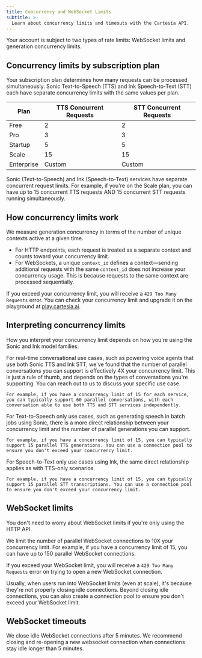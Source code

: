 ```yaml
---
title: Concurrency and WebSocket Limits
subtitle: >-
  Learn about concurrency limits and timeouts with the Cartesia API.
---
```


Your account is subject to two types of rate limits: WebSocket limits and generation concurrency limits.

## Concurrency limits by subscription plan

Your subscription plan determines how many requests can be processed simultaneously. Sonic Text-to-Speech (TTS) and Ink Speech-to-Text (STT) each have separate concurrency limits with the same values per plan.

| Plan | TTS Concurrent Requests | STT Concurrent Requests |
|------|------------------------|------------------------|
| Free | 2 | 2 |
| Pro | 3 | 3 |
| Startup | 5 | 5 |
| Scale | 15 | 15 |
| Enterprise | Custom | Custom |

<Note>
  Sonic (Text-to-Speech) and Ink (Speech-to-Text) services have separate concurrent request limits. For example, if you're on the Scale plan, you can have up to 15 concurrent TTS requests AND 15 concurrent STT requests running simultaneously.
</Note>

## How concurrency limits work

We measure generation concurrency in terms of the number of unique contexts active at a given time.

- For HTTP endpoints, each request is treated as a separate context and counts toward your concurrency limit. 
- For WebSockets, a unique <code>context_id</code> defines a context—sending additional requests with the same <code>context_id</code> does not increase your concurrency usage. This is because requests to the same context are processed sequentially.

If you exceed your concurrency limit, you will receive a `429 Too Many Requests` error. You can check your concurrency limit and upgrade it on the playground at [play.cartesia.ai](https://play.cartesia.ai).

## Interpreting concurrency limits

How you interpret your concurrency limit depends on how you're using the Sonic and Ink model families.

<AccordionGroup>
  <Accordion title="Conversational use cases (TTS + STT)">
    For real-time conversational use cases, such as powering voice agents that use both Sonic TTS and Ink STT, we've found that the number of parallel conversations you can support is effectively 4X your concurrency limit. This is just a rule of thumb, and depends on the types of conversations you're supporting. You can reach out to us to discuss your specific use case.

    For example, if you have a concurrency limit of 15 for each service, you can typically support 60 parallel conversations, with each conversation able to use both TTS and STT services independently.

  </Accordion>
  <Accordion title="TTS-only use cases">
    For Text-to-Speech only use cases, such as generating speech in batch jobs using Sonic, there is a more direct relationship between your concurrency limit and the number of parallel generations you can support.

    For example, if you have a concurrency limit of 15, you can typically support 15 parallel TTS generations. You can use a connection pool to ensure you don't exceed your concurrency limit.

  </Accordion>
  <Accordion title="STT-only use cases">
    For Speech-to-Text only use cases using Ink, the same direct relationship applies as with TTS-only scenarios.

    For example, if you have a concurrency limit of 15, you can typically support 15 parallel STT transcriptions. You can use a connection pool to ensure you don't exceed your concurrency limit.

  </Accordion>
</AccordionGroup>

## WebSocket limits

<Tip> You don't need to worry about WebSocket limits if you're only using the HTTP API. </Tip>

We limit the number of parallel WebSocket connections to 10X your concurrency limit. For example, if you have a concurrency limit of 15, you can have up to 150 parallel WebSocket connections.

If you exceed your WebSocket limit, you will receive a `429 Too Many Requests` error on trying to open a new WebSocket connection.

Usually, when users run into WebSocket limits (even at scale), it's because they're not properly closing idle connections. Beyond closing idle connections, you can also create a connection pool to ensure you don't exceed your WebSocket limit.

## WebSocket timeouts

We close idle WebSocket connections after 5 minutes. We recommend closing and re-opening a new websocket connection when connections stay idle longer than 5 minutes.

